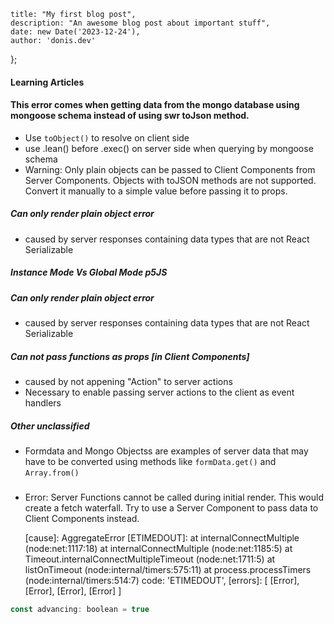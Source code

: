 
	title: "My first blog post",
	description: "An awesome blog post about important stuff",
	date: new Date('2023-12-24'),
	author: 'donis.dev'
};

#### Learning Articles

#### This error comes when getting data from the mongo database using mongoose schema instead of using swr toJson method. 
- Use `toObject()` to resolve on client side
- use .lean() before .exec() on server side when querying by mongoose schema
- Warning: Only plain objects can be passed to Client Components from Server Components. Objects with toJSON methods are not supported. Convert it manually to a simple value before passing it to props.


##### Can only render plain object error 
- caused by server responses containing data types that are not React Serializable

##### Instance Mode Vs Global Mode p5JS 

##### Can only render plain object error 
- caused by server responses containing data types that are not React Serializable

##### Can not pass functions as props [in Client Components]
- caused by not appening "Action" to server actions 
- Necessary to enable passing server actions to the client as event handlers

##### Other unclassified
- Formdata and Mongo Objectss are examples of server data that may have to be
converted using methods like `formData.get()` and `Array.from()`

##### 
- Error: Server Functions cannot be called during initial render. This would create a fetch waterfall. Try to use a Server Component to pass data to Client Components instead. 

  [cause]: AggregateError [ETIMEDOUT]: 
      at internalConnectMultiple (node:net:1117:18)
      at internalConnectMultiple (node:net:1185:5)
      at Timeout.internalConnectMultipleTimeout (node:net:1711:5)
      at listOnTimeout (node:internal/timers:575:11)
      at process.processTimers (node:internal/timers:514:7) 
    code: 'ETIMEDOUT',
    [errors]: [ [Error], [Error], [Error], [Error] ]

    
```js
const advancing: boolean = true
```

  
